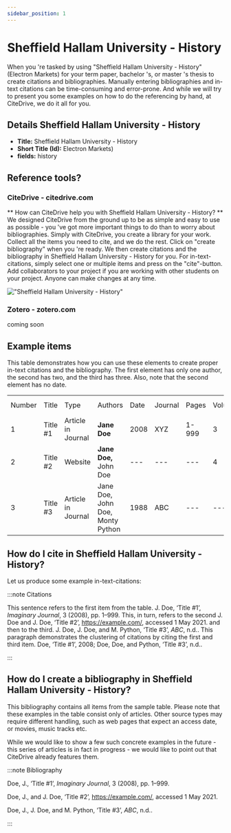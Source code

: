 ```yaml
---
sidebar_position: 1
---
```


# Sheffield Hallam University - History

When you 're tasked by using "Sheffield Hallam University - History" (Electron Markets) for your term paper, bachelor 's, or master 's thesis to create citations and bibliographies.
Manually entering bibliographies and in-text citations can be time-consuming and error-prone. And while we will try to present you some examples on how to do the referencing by hand, at CiteDrive, we do it all for you.

## Details  Sheffield Hallam University - History
* **Title:** Sheffield Hallam University - History
* **Short Title (Id):** Electron Markets)
* **fields:** history

## Reference tools?
### CiteDrive - citedrive.com
** How can CiteDrive help you with Sheffield Hallam University - History? **
We designed CiteDrive from the ground up to be as simple and easy to use as possible - you 've got more important things to do than to worry about bibliographies. Simply with CiteDrive, you create a library for your work. Collect all the items you need to cite, and we do the rest. Click on "create bibliography" when you 're ready. We then create citations and the bibliography in Sheffield Hallam University - History for you. For in-text-citations, simply select one or multiple items and press on the "cite"-button. Add collaborators to your project if you are working with other students on your project. Anyone can make changes at any time.


!["Sheffield Hallam University - History"](images/sheffield-hallam-university--history.svg "Choose Sheffield Hallam University - History in the CiteDrive App")

### Zotero - zotero.com

coming soon

## Example items

This table demonstrates how you can use these elements to create proper in-text citations and the bibliography. The first element has only one author, the second has two, and the third has three. Also, note that the second element has no date.


<table>
  <tr>
   <td>Number
   </td>
   <td>Title
   </td>
   <td>Type
   </td>
   <td>Authors
   </td>
   <td>Date
   </td>
   <td>Journal
   </td>
   <td>Pages
   </td>
   <td>Volume
   </td>
   <td>Issue
   </td>
   <td>Access Date
   </td>
  </tr>
  <tr>
   <td>1
   </td>
   <td>Title #1
   </td>
   <td>Article in Journal
   </td>
   <td><strong>Jane Doe</strong>
   </td>
   <td>2008
   </td>
   <td>XYZ
   </td>
   <td>1-999
   </td>
   <td>3
   </td>
   <td>2
   </td>
   <td>--
   </td>
  </tr>
  <tr>
   <td>
2
   </td>
   <td>Title #2
   </td>
   <td>Website
   </td>
   <td><strong>Jane Doe, </strong>John Doe
   </td>
   <td>---
   </td>
   <td>---
   </td>
   <td>---
   </td>
   <td>4
   </td>
   <td>---
   </td>
   <td>2020-05-01
   </td>
  </tr>
  <tr>
   <td>3
   </td>
   <td>Title #3
   </td>
   <td>Article in Journal
   </td>
   <td>Jane Doe, John Doe, Monty Python
   </td>
   <td>1988
   </td>
   <td>ABC
   </td>
   <td>---
   </td>
   <td>---
   </td>
   <td>16
   </td>
   <td>---
   </td>
  </tr>
</table>



## How do I cite in  Sheffield Hallam University - History?

Let us produce some example in-text-citations:

:::note Citations


This sentence refers to the first item from the table. J. Doe, ‘Title #1’, <i>Imaginary Journal</i>, 3 (2008), pp. 1–999. This, in turn, refers to the second J. Doe and J. Doe, ‘Title #2’, https://example.com/, accessed 1 May 2021.
and then to the third.  J. Doe, J. Doe, and M. Python, ‘Title #3’, <i>ABC</i>, n.d..
This paragraph demonstrates the clustering of citations by citing the first and third item. Doe, ‘Title #1’, 2008; Doe, Doe, and Python, ‘Title #3’, n.d..

:::

## How do I create a bibliography in Sheffield Hallam University - History?

This bibliography contains all items from the sample table. Please note that these examples in the table consist only of articles. Other source types may require different handling, such as web pages that expect an access date, or movies, music tracks etc.

While we would like to show a few such concrete examples in the future - this series of articles is in fact in progress - we would like to point out that CiteDrive already features them.

:::note Bibliography

Doe, J., ‘Title #1’, <i>Imaginary Journal</i>, 3 (2008), pp. 1–999.

Doe, J., and J. Doe, ‘Title #2’, https://example.com/, accessed 1 May 2021.

Doe, J., J. Doe, and M. Python, ‘Title #3’, <i>ABC</i>, n.d..



:::


        
